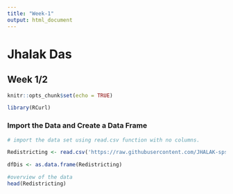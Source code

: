 ```yaml
---
title: "Week-1"
output: html_document
---
```

# Jhalak Das
## Week 1/2


```r
knitr::opts_chunk$set(echo = TRUE)
```

```r
library(RCurl)
```


### Import the Data and Create a Data Frame

```r
# import the data set using read.csv function with no columns.

Redistricting <- read.csv('https://raw.githubusercontent.com/JHALAK-sps/Fall-2022/master/redistricting-alternate-maps.csv', header=TRUE)

dfDis <- as.data.frame(Redistricting)

#overview of the data
head(Redistricting)
```
